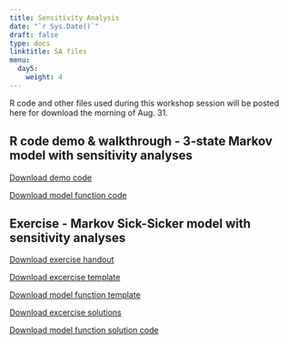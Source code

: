 ---
title: Sensitivity Analysis
date: "`r Sys.Date()`"
draft: false
type: docs
linktitle: SA files
menu:
  day5:
    weight: 4
---

R code and other files used during this workshop session will be posted here for download the morning of Aug. 31.

## R code demo & walkthrough - 3-state Markov model with sensitivity analyses

[Download demo code](../../../Course_Modularization/Sensitivity analysis/Markov 3-state SA/Markov_3state_SA_time.Rmd)

[Download model function code](../../../Course_Modularization/Sensitivity analysis/Markov 3-state SA/Functions_markov_3state_time.R)

## Exercise - Markov Sick-Sicker model with sensitivity analyses

[Download exercise handout](../../../Course_Modularization/Sensitivity analysis/Markov Sick-Sicker SA/exercise worksheets/markov_sick-sicker_time_SA_exercise.html)

[Download excercise template](../../../Course_Modularization/Sensitivity analysis/Markov Sick-Sicker SA/templates/markov_sick-sicker_time_SA_template.Rmd)

[Download model function template](../../../Course_Modularization/Sensitivity analysis/Markov Sick-Sicker SA/templates/Functions_markov_sick-sicker_time.R)

[Download excercise solutions](../../../Course_Modularization/Sensitivity analysis/Markov Sick-Sicker SA/solutions/markov_sick-sicker_time_SA_solutions.Rmd)

[Download model function solution code](../../../Course_Modularization/Sensitivity analysis/Markov Sick-Sicker SA/solutions/Functions_markov_sick-sicker_time.R)



